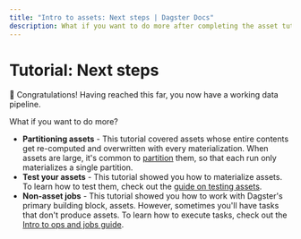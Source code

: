 ```yaml
---
title: "Intro to assets: Next steps | Dagster Docs"
description: What if you want to do more after completing the asset tutorial?
---
```


# Tutorial: Next steps

🎉 Congratulations! Having reached this far, you now have a working data pipeline.

What if you want to do more?

- **Partitioning assets** - This tutorial covered assets whose entire contents get re-computed and overwritten with every materialization. When assets are large, it's common to [partition](/concepts/partitions-schedules-sensors/partitions) them, so that each run only materializes a single partition.
- **Test your assets** - This tutorial showed you how to materialize assets. To learn how to test them, check out the [guide on testing assets](/guides/dagster/testing-assets).
- **Non-asset jobs** - This tutorial showed you how to work with Dagster's primary building block, assets. However, sometimes you'll have tasks that don't produce assets. To learn how to execute tasks, check out the [Intro to ops and jobs guide](/guides/dagster/intro-to-ops-jobs).
